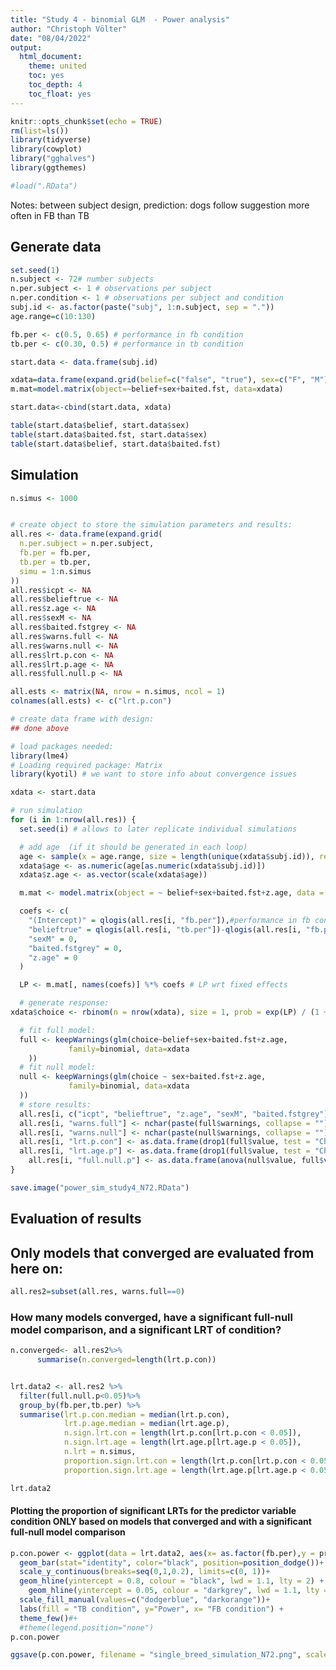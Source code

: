 ```yaml
---
title: "Study 4 - binomial GLM  - Power analysis"
author: "Christoph Völter"
date: "08/04/2022"
output: 
  html_document:
    theme: united
    toc: yes
    toc_depth: 4
    toc_float: yes
---
```


```r
knitr::opts_chunk$set(echo = TRUE)
rm(list=ls())
library(tidyverse)
library(cowplot)
library("gghalves")
library(ggthemes)

#load(".RData")

```
Notes: between subject design, prediction: dogs follow suggestion more often in FB than TB

## Generate data

```r

set.seed(1)
n.subject <- 72# number subjects
n.per.subject <- 1 # observations per subject
n.per.condition <- 1 # observations per subject and condition
subj.id <- as.factor(paste("subj", 1:n.subject, sep = "."))
age.range=c(10:130)

fb.per <- c(0.5, 0.65) # performance in fb condition
tb.per <- c(0.30, 0.5) # performance in tb condition

start.data <- data.frame(subj.id)

xdata=data.frame(expand.grid(belief=c("false", "true"), sex=c("F", "M"), baited.fst=c("blue", "grey")))
m.mat=model.matrix(object=~belief+sex+baited.fst, data=xdata)

start.data<-cbind(start.data, xdata)

table(start.data$belief, start.data$sex)
table(start.data$baited.fst, start.data$sex)
table(start.data$belief, start.data$baited.fst)
```


## Simulation

```r
n.simus <- 1000 


# create object to store the simulation parameters and results:
all.res <- data.frame(expand.grid(
  n.per.subject = n.per.subject, 
  fb.per = fb.per,
  tb.per = tb.per,
  simu = 1:n.simus
))
all.res$icpt <- NA
all.res$belieftrue <- NA
all.res$z.age <- NA
all.res$sexM <- NA
all.res$baited.fstgrey <- NA
all.res$warns.full <- NA
all.res$warns.null <- NA
all.res$lrt.p.con <- NA
all.res$lrt.p.age <- NA
all.res$full.null.p <- NA

all.ests <- matrix(NA, nrow = n.simus, ncol = 1)
colnames(all.ests) <- c("lrt.p.con")

# create data frame with design:
## done above

# load packages needed:
library(lme4)
# Loading required package: Matrix
library(kyotil) # we want to store info about convergence issues

xdata <- start.data

# run simulation
for (i in 1:nrow(all.res)) {
  set.seed(i) # allows to later replicate individual simulations

  # add age  (if it should be generated in each loop)
  age <- sample(x = age.range, size = length(unique(xdata$subj.id)), replace = T)
  xdata$age <- as.numeric(age[as.numeric(xdata$subj.id)])
  xdata$z.age <- as.vector(scale(xdata$age))

  m.mat <- model.matrix(object = ~ belief+sex+baited.fst+z.age, data = xdata) # create model martix

  coefs <- c(
    "(Intercept)" = qlogis(all.res[i, "fb.per"]),#performance in fb condition
    "belieftrue" = qlogis(all.res[i, "tb.per"])-qlogis(all.res[i, "fb.per"]),#performance in tb condition
    "sexM" = 0,
    "baited.fstgrey" = 0,
    "z.age" = 0
  )

  LP <- m.mat[, names(coefs)] %*% coefs # LP wrt fixed effects

  # generate response:
xdata$choice <- rbinom(n = nrow(xdata), size = 1, prob = exp(LP) / (1 + exp(LP)))

  # fit full model:
  full <- keepWarnings(glm(choice~belief+sex+baited.fst+z.age,
			 family=binomial, data=xdata
    ))
  # fit null model:
  null <- keepWarnings(glm(choice ~ sex+baited.fst+z.age,
			 family=binomial, data=xdata
  ))
  # store results:
  all.res[i, c("icpt", "belieftrue", "z.age", "sexM", "baited.fstgrey")] <- coef(full$value)
  all.res[i, "warns.full"] <- nchar(paste(full$warnings, collapse = ""))
  all.res[i, "warns.null"] <- nchar(paste(null$warnings, collapse = ""))
  all.res[i, "lrt.p.con"] <- as.data.frame(drop1(full$value, test = "Chisq"))["belief", "Pr(>Chi)"]
  all.res[i, "lrt.age.p"] <- as.data.frame(drop1(full$value, test = "Chisq"))["z.age", "Pr(>Chi)"]
    all.res[i, "full.null.p"] <- as.data.frame(anova(null$value, full$value, test = "Chisq"))[2, "Pr(>Chi)"]
}

save.image("power_sim_study4_N72.RData")
```

## Evaluation of results 

## Only models that converged are evaluated from here on:  

```r
all.res2=subset(all.res, warns.full==0)
```


### How many models converged, have a significant full-null model comparison, and a significant LRT of condition?  
```r
n.converged<- all.res2%>%
      summarise(n.converged=length(lrt.p.con))


lrt.data2 <- all.res2 %>%
  filter(full.null.p<0.05)%>%
  group_by(fb.per,tb.per) %>%
  summarise(lrt.p.con.median = median(lrt.p.con), 
            lrt.p.age.median = median(lrt.age.p),
            n.sign.lrt.con = length(lrt.p.con[lrt.p.con < 0.05]),
            n.sign.lrt.age = length(lrt.age.p[lrt.age.p < 0.05]),
            n.lrt = n.simus,
            proportion.sign.lrt.con = length(lrt.p.con[lrt.p.con < 0.05]) / n.simus,
            proportion.sign.lrt.age = length(lrt.age.p[lrt.age.p < 0.05]) / n.simus)

lrt.data2
```
#### Plotting the proportion of significant LRTs for the predictor variable condition ONLY based on models that converged and with a significant full-null model comparison

```r
p.con.power <- ggplot(data = lrt.data2, aes(x= as.factor(fb.per),y = proportion.sign.lrt.con, fill=as.factor(tb.per))) +
  geom_bar(stat="identity", color="black", position=position_dodge())+
  scale_y_continuous(breaks=seq(0,1,0.2), limits=c(0, 1))+
  geom_hline(yintercept = 0.8, colour = "black", lwd = 1.1, lty = 2) +
    geom_hline(yintercept = 0.05, colour = "darkgrey", lwd = 1.1, lty = 4) +
  scale_fill_manual(values=c("dodgerblue", "darkorange"))+
  labs(fill = "TB condition", y="Power", x= "FB condition") +
  theme_few()#+
  #theme(legend.position="none")
p.con.power

ggsave(p.con.power, filename = "single_breed_simulation_N72.png", scale = 0.8, height = 5, width = 7)
```